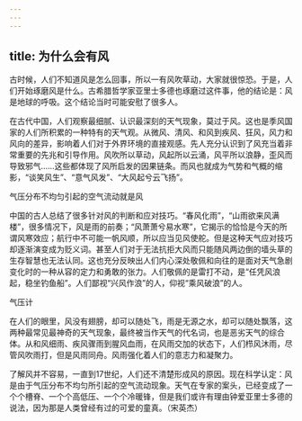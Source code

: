 ```yaml
---
---
---
```

title: 为什么会有风
---




古时候，人们不知道风是怎么回事，所以一有风吹草动，大家就很惊恐。于是，人们开始琢磨风是什么。古希腊哲学家亚里士多德也琢磨过这件事，他的结论是：风是地球的呼吸。这个结论当时可能安慰了很多人。

在古代中国，人们观察最细腻、认识最深刻的天气现象，莫过于风。这也是季风国家的人们所积累的一种特有的天气观。从微风、清风、和风到疾风、狂风，风力和风向的差异，影响着人们对于外界环境的直接观感。先人充分认识到了风充当着非常重要的先兆和引导作用。风吹所以草动，风起所以云涌，风平所以浪静，歪风而导致邪气……这些都体现了风所启发的因果链条。而风也就成为气势和气概的缩影，“谈笑风生”、“意气风发”、“大风起兮云飞扬”。

气压分布不均匀引起的空气流动就是风



中国的古人总结了很多针对风的判断和应对技巧。“春风化雨”，“山雨欲来风满楼”，很多情况下，风是雨的前奏；“风萧萧兮易水寒”，它揭示的恰恰是今天的所谓风寒效应；航行中不可能一帆风顺，所以应当见风使舵。但是这种天气应对技巧却逐渐演变成为贬义词。甚至人们对于无法抗拒大风而只能随风两边倒的墙头草的生存智慧也无法认同。这也充分反映出人们内心深处敬佩和向往的是面对天气急剧变化时的一种从容的定力和勇敢的张力。人们敬佩的是雷打不动，是“任凭风浪起，稳坐钓鱼船”。人们鄙视“兴风作浪”的人，仰视“乘风破浪”的人。

气压计



在人们的眼里，风没有翅膀，却可以随处飞，雨是无源之水，却可以随处飘落，这两种最常见最神奇的天气现象，最终被当作天气的代名词，也是恶劣天气的综合体。从和风细雨、疾风骤雨到腥风血雨，在风雨交加的状态下，人们栉风沐雨，尽管风吹雨打，但是风雨同舟。风雨强化着人们的意志力和凝聚力。

了解风并不容易，一直到17世纪，人们还不清楚形成风的原因。现在科学认定：风是由于气压分布不均匀所引起的空气流动现象。天气在专家的案头，已经变成了一个个槽脊、一个个高低压、一个个冷暖锋，但是我们或许有理由钟爱亚里士多德的说法，因为那是人类曾经有过的可爱的童真。（宋英杰）
